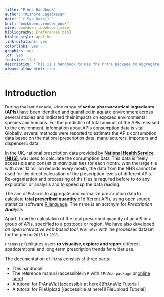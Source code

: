 ```yaml
--- 
title: "PrAna Handbook"
author: "Kishore Jagadeesan"
date: "`r Sys.Date()`"
knit: "bookdown::render_book"
site: bookdown::bookdown_site
bibliography: [references.bib]
biblio-style: apalike
link-citations: yes
colorlinks: yes
graphics: yes
lof: yes
fontsize: 11pt
description: "This is a handbook to use the PrAna package to aggregate and normalise England’s national level prescription data."
always_allow_html: true
---
```


# Introduction

During the last decade, wide range of **active pharmaceutical ingredients (APIs)** have been identified and quantified in aquatic environment across several studies and indicated their impacts on exposed environmental species and humans. For the prediction of total amount of the APIs released to the environment, information about APIs consumption data is vital. Globally, several methods were reported to estimate the APIs consumption data based on the national prescription data, manufacturers, importers and dispenser’s data.

In the UK, national prescription data provided by [**National Health Service (NHS)**][NHS], was used to calculate the consumption data. This data is freely accessible and consist of individual files for each month. With the large file with over 10 million records every month, the data from the NHS cannot be used for the direct calculation of the prescription levels of different APIs. Re-organisation and processing of the files is required before to do any exploration or analysis and to speed up the data reading. 

The aim of `PrAna` is to aggregate and normalize prescription data to calculate **total prescribed quantity** of different APIs, using open source statistical software [R language][R].  The name is an acronym for _**Pr**escription **Ana**lysis_

Apart, from the calculation of the total prescribed quantity of an API or a group of APIs, specified to a postcode or region, We have also developed, _an open interactive web-based tool_, `PrAnaViz` with the processed dataset for the period `2015` to `2018`.

`PrAnaViz` facilitates users **to visualise, explore and report** different spatiotemporal and long-term prescription trends for wider use. 

The documentation of `PrAna` consists of three parts:

- This handbook
- The reference manual (accessible in `R` with `?PrAna-package` or [online here][PrAna ref])
- A tutorial for PrAnaViz [(accessible at here)][PrAnaViz Tutorial]
- A tutorial for FileUpload [(accessible at here)][FileUpload Tutorial]

[R]: https://www.r-project.org/
[NHS]: https://digital.nhs.uk/organisation-data-service/data-downloads/gp-data
[PrAna ref]: https://github.bath.ac.uk/kjj28/PrAna/reference/index.html

\newpage